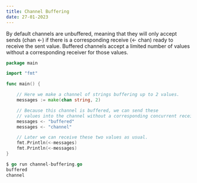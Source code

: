 ```yaml
---
title: Channel Buffering
date: 27-01-2023
---
```


By default channels are unbuffered, meaning that they will only accept sends (chan <-) if there is a corresponding receive (<- chan) ready to receive the sent value. Buffered channels accept a limited number of values without a corresponding receiver for those values.

```go
package main

import "fmt"

func main() {

    // Here we make a channel of strings buffering up to 2 values.
    messages := make(chan string, 2)

    // Because this channel is buffered, we can send these
    // values into the channel without a corresponding concurrent receive.
    messages <- "buffered"
    messages <- "channel"

    // Later we can receive these two values as usual.
    fmt.Println(<-messages)
    fmt.Println(<-messages)
}
```

```go
$ go run channel-buffering.go
buffered
channel
```
